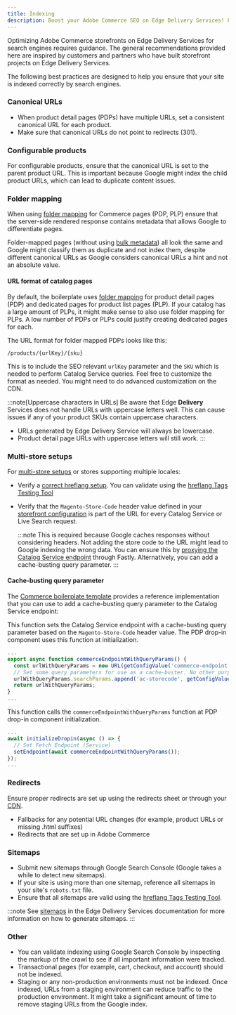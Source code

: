 ```yaml
---
title: Indexing
description: Boost your Adobe Commerce SEO on Edge Delivery Services! Follow our guidelines on data layers, canonical URLs, redirects, and sitemaps.
---
```



Optimizing Adobe Commerce storefronts on Edge Delivery Services for search engines requires guidance. The general recommendations provided here are inspired by customers and partners who have built storefront projects on Edge Delivery Services.

The following best practices are designed to help you ensure that your site is indexed correctly by search engines.

### Canonical URLs

- When product detail pages (PDPs) have multiple URLs, set a consistent canonical URL for each product.
- Make sure that canonical URLs do not point to redirects (301).

### Configurable products

For configurable products, ensure that the canonical URL is set to the parent product URL. This is important because Google might index the child product URLs, which can lead to duplicate content issues.

### Folder mapping

When using [folder mapping](https://www.aem.live/developer/folder-mapping) for Commerce pages (PDP, PLP) ensure that the server-side rendered response contains metadata that allows Google to differentiate pages.

Folder-mapped pages (without using [bulk metadata](https://www.aem.live/docs/bulk-metadata)) all look the same and Google might classify them as duplicate and not index them, despite different canonical URLs as Google considers canonical URLs a hint and not an absolute value.

#### URL format of catalog pages

By default, the boilerplate uses [folder mapping](https://www.aem.live/developer/folder-mapping) for product detail pages (PDP) and dedicated pages for product list pages (PLP). If your catalog has a large amount of PLPs, it might make sense to also use folder mapping for PLPs. A low number of PDPs or PLPs could justify creating dedicated pages for each.

The URL format for folder mapped PDPs looks like this:

```plaintext
/products/{urlKey}/{sku}
```

This is to include the SEO relevant `urlKey` parameter and the `SKU` which is needed to perform Catalog Service queries. Feel free to customize the format as needed. You might need to do advanced customization on the CDN.

:::note[Uppercase characters in URLs]
Be aware that Edge **Delivery** Services does not handle URLs with uppercase letters well. This can cause issues if any of your product SKUs contain uppercase characters.

- URLs generated by Edge Delivery Service will always be lowercase.
- Product detail page URLs with uppercase letters will still work.
  :::

### Multi-store setups

For [multi-store setups](/merchants/get-started/multistore) or stores supporting multiple locales:

- Verify a [correct hreflang setup](https://www.aem.live/developer/sitemap#specifying-the-primary-language-manually). You can validate using the [hreflang Tags Testing Tool](https://technicalseo.com/tools/hreflang/)

- Verify that the `Magento-Store-Code` header value defined in your [storefront configuration](/setup/configuration/commerce-configuration/) is part of the URL for every Catalog Service or Live Search request.

  :::note
  This is required because Google caches responses without considering headers. Not adding the store code to the URL might lead to Google indexing the wrong data. You can ensure this by [proxying the Catalog Service endpoint](/setup/configuration/content-delivery-network/) through Fastly. Alternatively, you can add a cache-busting query parameter.
  :::

#### Cache-busting query parameter

The [Commerce boilerplate template](https://github.com/hlxsites/aem-boilerplate-commerce/tree/main) provides a reference implementation that you can use to add a cache-busting query parameter to the Catalog Service endpoint:

<Tabs>
  <TabItem label="scripts/commerce.js">

  This function sets the Catalog Service endpoint with a cache-busting query parameter based on the `Magento-Store-Code` header value. The PDP drop-in component uses this function at initialization.

  ```javascript
  ...
  export async function commerceEndpointWithQueryParams() {
    const urlWithQueryParams = new URL(getConfigValue('commerce-endpoint'));
    // Set some query parameters for use as a cache-buster. No other purpose.
    urlWithQueryParams.searchParams.append('ac-storecode', getConfigValue('headers.cs.Magento-Store-Code'));
    return urlWithQueryParams;
  } 
  ...
  ```

  </TabItem>
  <TabItem label="scripts/initializers/pdp.js">

  This function calls the `commerceEndpointWithQueryParams` function at PDP drop-in component initialization.

  ```javascript
  ...
  await initializeDropin(async () => {
    // Set Fetch Endpoint (Service)
    setEndpoint(await commerceEndpointWithQueryParams());
  });
  ...
  ```
  </TabItem>
</Tabs>

### Redirects

Ensure proper redirects are set up using the redirects sheet or through your [CDN](/setup/configuration/content-delivery-network/).

- Fallbacks for any potential URL changes (for example, product URLs or missing .html suffixes)
- Redirects that are set up in Adobe Commerce

### Sitemaps

- Submit new sitemaps through Google Search Console (Google takes a while to detect new sitemaps).
- If your site is using more than one sitemap, reference all sitemaps in your site's `robots.txt` file.
- Ensure that all sitemaps are valid using the [hreflang Tags Testing Tool](https://technicalseo.com/tools/hreflang/).

:::note
See [sitemaps](https://www.aem.live/developer/sitemap) in the Edge Delivery Services documentation for more information on how to generate sitemaps.
:::

### Other

- You can validate indexing using Google Search Console by inspecting the markup of the crawl to see if all important information were tracked.
- Transactional pages (for example, cart, checkout, and account) should not be indexed.
- Staging or any non-production environments must not be indexed. Once indexed, URLs from a staging environment can reduce traffic to the production environment. It might take a significant amount of time to remove staging URLs from the Google index.

